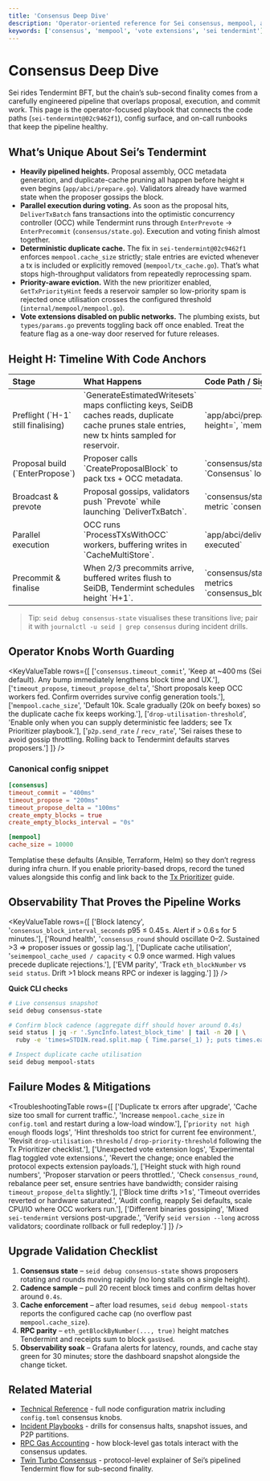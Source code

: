 ```yaml
---
title: 'Consensus Deep Dive'
description: 'Operator-oriented reference for Sei consensus, mempool, and vote extension status.'
keywords: ['consensus', 'mempool', 'vote extensions', 'sei tendermint']
---
```



# Consensus Deep Dive

Sei rides Tendermint BFT, but the chain’s sub-second finality comes from a carefully engineered pipeline that overlaps proposal, execution, and commit work. This page is the operator-focused playbook that connects the code paths (`sei-tendermint@02c9462f1`), config surface, and on-call runbooks that keep the pipeline healthy.

## What’s Unique About Sei’s Tendermint

- **Heavily pipelined heights.** Proposal assembly, OCC metadata generation, and duplicate-cache pruning all happen before height `H` even begins (`app/abci/prepare.go`). Validators already have warmed state when the proposer gossips the block.
- **Parallel execution during voting.** As soon as the proposal hits, `DeliverTxBatch` fans transactions into the optimistic concurrency controller (OCC) while Tendermint runs through `EnterPrevote` → `EnterPrecommit` (`consensus/state.go`). Execution and voting finish almost together.
- **Deterministic duplicate cache.** The fix in `sei-tendermint@02c9462f1` enforces `mempool.cache_size` strictly; stale entries are evicted whenever a tx is included or explicitly removed (`mempool/tx_cache.go`). That’s what stops high-throughput validators from repeatedly reprocessing spam.
- **Priority-aware eviction.** With the new prioritizer enabled, `GetTxPriorityHint` feeds a reservoir sampler so low-priority spam is rejected once utilisation crosses the configured threshold (`internal/mempool/mempool.go`).
- **Vote extensions disabled on public networks.** The plumbing exists, but `types/params.go` prevents toggling back off once enabled. Treat the feature flag as a one-way door reserved for future releases.

## Height H: Timeline With Code Anchors

| Stage                                | What Happens                                                                                                                                        | Code Path / Signals                                                                 |
| :----------------------------------- | :-------------------------------------------------------------------------------------------------------------------------------------------------- | :---------------------------------------------------------------------------------- |
| Preflight (\`H-1\` still finalising) | \`GenerateEstimatedWritesets\` maps conflicting keys, SeiDB caches reads, duplicate cache prunes stale entries, new tx hints sampled for reservoir. | \`app/abci/prepare.go\`, logs \`prepare height=\`, \`mempool/reservoir.go\`         |
| Proposal build (\`EnterPropose\`)    | Proposer calls \`CreateProposalBlock\` to pack txs + OCC metadata.                                                                                  | \`consensus/state.go:enterPropose\`, \`Consensus\` logs \`created proposal\`        |
| Broadcast & prevote                  | Proposal gossips, validators push \`Prevote\` while launching \`DeliverTxBatch\`.                                                                   | \`consensus/state.go:addVote\`, metric \`consensus_round\`                          |
| Parallel execution                   | OCC runs \`ProcessTXsWithOCC\` workers, buffering writes in \`CacheMultiStore\`.                                                                    | \`app/abci/deliver_tx.go\`, log \`batch executed\`                                  |
| Precommit & finalise                 | When 2/3 precommits arrive, buffered writes flush to SeiDB, Tendermint schedules height \`H+1\`.                                                    | \`consensus/state.go:finalizeCommit\`, metrics \`consensus_block_interval_seconds\` |

> Tip: `seid debug consensus-state` visualises these transitions live; pair it with `journalctl -u seid | grep consensus` during incident drills.

## Operator Knobs Worth Guarding

<KeyValueTable
  rows={[
    ['`consensus.timeout_commit`', 'Keep at ~400 ms (Sei default). Any bump immediately lengthens block time and UX.'],
    ['`timeout_propose`, `timeout_propose_delta`', 'Short proposals keep OCC workers fed. Confirm overrides survive config generation tools.'],
    ['`mempool.cache_size`', 'Default 10k. Scale gradually (20k on beefy boxes) so the duplicate cache fix keeps working.'],
    ['`drop-utilisation-threshold`', 'Enable only when you can supply deterministic fee ladders; see Tx Prioritizer playbook.'],
    ['`p2p.send_rate` / `recv_rate`', 'Sei raises these to avoid gossip throttling. Rolling back to Tendermint defaults starves proposers.']
  ]}
/>

### Canonical config snippet

```toml copy
[consensus]
timeout_commit = "400ms"
timeout_propose = "200ms"
timeout_propose_delta = "100ms"
create_empty_blocks = true
create_empty_blocks_interval = "0s"

[mempool]
cache_size = 10000
```

Templatise these defaults (Ansible, Terraform, Helm) so they don’t regress during infra churn. If you enable priority-based drops, record the tuned values alongside this config and link back to the [Tx Prioritizer](/evm/rpc-prioritizer) guide.

## Observability That Proves the Pipeline Works

<KeyValueTable
  rows={[
    ['Block latency', '`consensus_block_interval_seconds` p95 ≤ 0.45 s. Alert if > 0.6 s for 5 minutes.'],
    ['Round health', '`consensus_round` should oscillate 0–2. Sustained >3 ⇒ proposer issues or gossip lag.'],
    ['Duplicate cache utilisation', '`seimempool_cache_used / capacity` < 0.9 once warmed. High values precede duplicate rejections.'],
    ['EVM parity', 'Track `eth_blockNumber` vs `seid status`. Drift >1 block means RPC or indexer is lagging.']
  ]}
/>

**Quick CLI checks**

```bash copy
# Live consensus snapshot
seid debug consensus-state

# Confirm block cadence (aggregate diff should hover around 0.4s)
seid status | jq -r '.SyncInfo.latest_block_time' | tail -n 20 | \
  ruby -e 'times=STDIN.read.split.map { Time.parse(_1) }; puts times.each_cons(2).map { |a,b| b-a }'

# Inspect duplicate cache utilisation
seid debug mempool-stats
```

## Failure Modes & Mitigations

<TroubleshootingTable
  rows={[
    ['Duplicate tx errors after upgrade', 'Cache size too small for current traffic.', 'Increase `mempool.cache_size` in `config.toml` and restart during a low-load window.'],
    ['`priority not high enough` floods logs', 'Hint thresholds too strict for current fee environment.', 'Revisit `drop-utilisation-threshold` / `drop-priority-threshold` following the Tx Prioritizer checklist.'],
    ['Unexpected vote extension logs', 'Experimental flag toggled vote extensions.', 'Revert the change; once enabled the protocol expects extension payloads.'],
    ['Height stuck with high round numbers', 'Proposer starvation or peers throttled.', 'Check `consensus_round`, rebalance peer set, ensure sentries have bandwidth; consider raising `timeout_propose_delta` slightly.'],
    ['Block time drifts >1 s', 'Timeout overrides reverted or hardware saturated.', 'Audit config, reapply Sei defaults, scale CPU/IO where OCC workers run.'],
    ['Different binaries gossiping', 'Mixed `sei-tendermint` versions post-upgrade.', 'Verify `seid version --long` across validators; coordinate rollback or full redeploy.']
  ]}
/>

## Upgrade Validation Checklist

1. **Consensus state** – `seid debug consensus-state` shows proposers rotating and rounds moving rapidly (no long stalls on a single height).
2. **Cadence sample** – pull 20 recent block times and confirm deltas hover around `0.4s`.
3. **Cache enforcement** – after load resumes, `seid debug mempool-stats` reports the configured cache cap (no overflow past `mempool.cache_size`).
4. **RPC parity** – `eth_getBlockByNumber(..., true)` height matches Tendermint and receipts sum to block `gasUsed`.
5. **Observability soak** – Grafana alerts for latency, rounds, and cache stay green for 30 minutes; store the dashboard snapshot alongside the change ticket.

## Related Material

- [Technical Reference](/node/technical-reference) - full node configuration matrix including `config.toml` consensus knobs.
- [Incident Playbooks](/node/node-incident-playbooks) - drills for consensus halts, snapshot issues, and P2P partitions.
- [RPC Gas Accounting](/evm/rpc-gas-accounting) - how block-level gas totals interact with the consensus updates.
- [Twin Turbo Consensus](/learn/twin-turbo-consensus) - protocol-level explainer of Sei’s pipelined Tendermint flow for sub-second finality.
